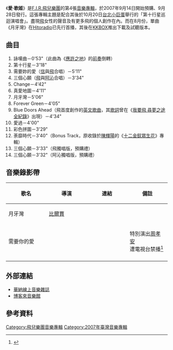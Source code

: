 {{Infobox Album
| Name = 愛·歌姬
| Original_name = 
| Type = 專輯
| Longtype =
| Artist = [[F.I.R.飛兒樂團|F.I.R.飛兒樂團]]
| Cover = FIR LoveDiva.jpg
| Released = 2007年9月28日
| Recorded =
| Genre = [[華語流行音樂|國語流行]]
| Length =53分48秒
| Label = [[華納唱片_(台灣)|華納音樂]]
| Producer = [[陳建寧|陳建寧]]
| Reviews =
| Last album = [[飛行部落|飛行部落]]<br />（2006年）
| This album = '''愛·歌姬'''<br />（2007年）
| Next album =[[让我们一起微笑吧|让我们一起微笑吧]]<br />（2009年）
}}
《'''愛·歌姬'''》是[[F.I.R.飛兒樂團|F.I.R.飛兒樂團]]的第4張[[音樂專輯|音樂專輯]]，於2007年9月14日開始預購、9月28日發行。這張專輯主題是配合其後於10月20日[[台北小巨蛋|台北小巨蛋]]舉行的「第十行星巡迴演唱會」。盡現[[詹雯婷|飛]]女性的聲音及有更多飛的個人創作在內。而在8月份，單曲《月牙灣》在[[Hitoradio|Hitoradio]]已先行首播，其後在[[KKBOX|KKBOX]]推出下載及試聽版本。

== 曲目 ==
{{Tracklist
| total_length = 

| title1 = 詠嘆曲
| note1 = 
| longnote1 = 〈應許之地〉的前奏倒轉
| lyrics1 = 
| music1 = [[詹雯婷|詹雯婷]]、[[黃漢青|黃漢青]]、[[陳建寧|陳建寧]]
| arranger1 = 
| producer1 = 
| length1 = 0:53

| title2 = 第十行星
| note2 = The Tenth Planet
| longnote2 = 
| lyrics2 = 林尚德
| music2 = 黃漢青、陳建寧
| arranger2 = 
| producer2 = 
| length2 = 3:20

| title3 = 需要你的愛
| note3 = In The Need For Your Love
| longnote3 = feat. [[蘇見信|信]]<br>'''第二波主打'''
| lyrics3 = 胡如虹、詹雯婷、黃漢青、陳建寧、謝宥慧
| music3 = 黃漢青、陳建寧
| arranger3 = Terence Teo
| producer3 = 
| length3 = 5:11

| title4 = 三個心願
| note4 = Three Wishes
| longnote4 = 
| lyrics4 = [[徐世珍|徐世珍]]、黃漢青、謝宥慧
| music4 = 黃漢青
| arranger4 = Terence Teo
| producer4 = 
| length4 = 3:36

| title5 = Change
| note5 = 
| longnote5 = 
| lyrics5 = 詹雯婷
| music5 = 詹雯婷
| arranger5 = 
| producer5 = 詹雯婷
| length5 = 4:42

| title6 = 真愛地圖
| note6 = 
| longnote6 = 
| lyrics6 = 黃漢青
| music6 = 黃漢青
| arranger6 = Terence Teo
| producer6 = 
| length6 = 4:13

| title7 = 月牙灣
| note7 = Crescent Bay
| longnote7 = '''首波主打'''
| lyrics7 = [[易家揚|易家揚]]、謝宥慧
| music7 = 黃漢青
| arranger7 = 奧斯卡
| producer7 = 
| length7 = 5:08

| title8 = Forever Green
| note8 = 
| longnote8 = 
| lyrics8 = 詹雯婷、黃漢青、陳建寧、徐世珍
| music8 = Takahiro Maeda
| arranger8 = 
| producer8 = 
| length8 = 4:05

| title9 = Blue Doors Ahead
| note9 = 
| longnote9 = 
| lyrics9 = 詹雯婷
| music9 = 詹雯婷、陳建寧
| arranger9 = 
| producer9 = 
| length9 = 4:37

| title10 = 愛過
| note10 = 
| longnote10 = 
| lyrics10 = 謝宥慧
| music10 = 黃漢青
| arranger10 = 
| producer10 = 
| length10 = 4:02

| title11 = 彩色拼圖
| note11 = 
| longnote11 = 
| lyrics11 = 林尚德、詹雯婷、黃漢青、陳建寧
| music11 = Color
| arranger11 = 
| producer11 = 
| length11 = 3:32

| title12 = 荼蘼時代
| note12 = 
| longnote12 = '''Bonus Track'''
| lyrics12 = [[林夕|林夕]]
| music12 = [[陳輝陽|陳輝陽]]
| arranger12 = 陳輝陽
| producer12 = 
| length12 = 3:40
}}

#詠嘆曲－0'53"（此曲為《[[應許之地_(歌曲)|應許之地]]》的[[前奏|前奏]]倒轉）
#第十行星－3'18"
#需要妳的愛（[[蘇見信|信]]與[[詹雯婷|飛]]合唱）－5'11"
#三個心願（[[飛|飛]]與[[阿沁|阿沁]]合唱）－3'34"
#Change－4'42"
#真愛地圖－4'11"
#月牙灣－5'06"
#Forever Green－4'05"
#Blue Doors Ahead（飛首度創作的[[英文歌曲|英文歌曲]]，其[[歌詞|歌詞]]曾在《[[我要飛_尋夢之途全紀錄|我要飛 尋夢之途全紀錄]]》出現）－4'34"
#愛過－4'00"
#彩色拼圖－3'29"
#荼靡時代－3'40"（Bonus Track，原收錄於[[陳輝陽|陳輝陽]]的《[[十二金釵眾生花|十二金釵眾生花]]》專輯）
#三個心願－3'33"（飛獨唱版，預購禮）
#三個心願－3'32"（阿沁獨唱版，預購禮）
==音樂錄影帶==
{|class="wikitable"
!歌名!!導演!!連結!!width="25%"|備註
|-
|月牙灣 || [[比爾賈|比爾賈]] || || 
|-
|需要你的愛 ||  ||  || 特別演出[[周孝安|周孝安]]<br>遭電視台禁播<ref>{{Cite web|title=MV畫面太血腥，F.I.R.「需要你的愛」慘遭電視台禁播！|url=http://inews.iwant-radio.com/archives/15888|language=zh-TW|access-date=2022-01-21|archive-date=2022-01-21|archive-url=https://web.archive.org/web/20220121123834/http://inews.iwant-radio.com/archives/15888|dead-url=no}}</ref>
|-
|}

== 外部連結 ==
*[https://web.archive.org/web/20071022051241/http://www.warnermusic.com.tw/media/media_album.asp?id=3875 華納線上音樂雜誌]
*[https://web.archive.org/web/20071024045508/http://www.books.com.tw/exep/cdfile.php?item=0020120642 博客來音樂館]

==參考資料==
{{Reflist|2}}
{{F.I.R.飛兒樂團}}


[[Category:飛兒樂團音樂專輯|Category:飛兒樂團音樂專輯]]
[[Category:2007年臺灣音樂專輯|Category:2007年臺灣音樂專輯]]